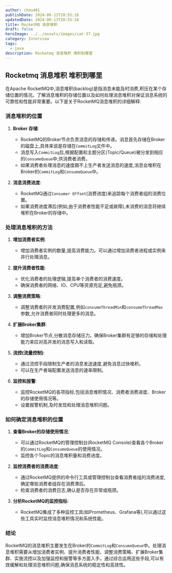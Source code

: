 ```yaml
---
author: chou401
publishDate: 2024-06-13T20:55:16
updatedDate: 2024-06-13T20:55:16
title: RocketMQ 消息堆积
draft: false
heroImage: ../../assets/images/cat-37.jpg
category: Interview
tags:
  - java
description: Rocketmq 消息堆积 堆积到哪里
---
```


## Rocketmq 消息堆积 堆积到哪里

在Apache RocketMQ中,消息堆积(backlog)是指消息未能及时消费,积压在某个存储位置的情况。了解消息堆积的存储位置以及如何处理消息堆积对保证消息系统的可靠性和性能非常重要。以下是关于RocketMQ消息堆积的详细解释:

### 消息堆积的位置

1. **Broker 存储**:

   - RocketMQ的Broker节点负责消息的存储和传递。消息首先存储在Broker的磁盘上,具体来说是存储在`CommitLog`文件中。
   - 消息写入`CommitLog`后,根据配置和主题分区(Topic/Queue)被分发到相应的`ConsumeQueue`中,供消费者消费。
   - 如果消费者处理消息的速度跟不上生产者发送消息的速度,消息会堆积在Broker的`CommitLog`和`ConsumeQueue`中。

2. **消息消费进度**:
   - RocketMQ通过`Consumer Offset`(消费进度)来追踪每个消费者组的消费位置。
   - 如果消费进度滞后(例如,由于消费者性能不足或故障),未消费的消息将继续堆积在Broker的存储中。

### 处理消息堆积的方法

1. **增加消费者实例**:

   - 增加消费者实例的数量,提高消费能力。可以通过增加消费者进程或实例来并行处理消息。

2. **提升消费者性能**:

   - 优化消费者的处理逻辑,提高单个消费者的消费速度。
   - 确保消费者的网络、IO、CPU等资源充足,避免瓶颈。

3. **调整消费策略**:

   - 调整消费者的并发消费配置,例如`consumeThreadMin`和`consumeThreadMax`参数,允许消费者同时处理更多的消息。

4. **扩展Broker集群**:

   - 增加Broker节点,分散消息存储压力。确保Broker集群有足够的存储和处理能力来应对高并发的消息写入和读取。

5. **流控(流量控制)**:

   - 通过流控手段限制生产者的消息发送速度,避免消息过快堆积。
   - 可以在生产者端配置发送消息的速率限制。

6. **监控和报警**:
   - 监控RocketMQ的各项指标,包括消息堆积情况、消费者消费进度、Broker的存储使用情况等。
   - 设置报警机制,及时发现和处理消息堆积问题。

### 如何确定消息堆积的位置

1. **查看Broker的存储使用情况**:

   - 可以通过RocketMQ的管理控制台(RocketMQ Console)查看各个Broker的`CommitLog`和`ConsumeQueue`的使用情况。
   - 监控各个Topic的消息堆积量和消费进度。

2. **监控消费者的消费进度**:

   - 通过RocketMQ提供的命令行工具或管理控制台查看消费者组的消费进度,确定哪些消费者组存在消费滞后。
   - 检查消费者的消费日志,确认是否存在异常或瓶颈。

3. **分析RocketMQ的监控指标**:
   - RocketMQ集成了多种监控工具(如Prometheus、Grafana等),可以通过这些工具实时监控消息堆积情况和系统性能。

### 结论

RocketMQ的消息堆积主要发生在Broker的`CommitLog`和`ConsumeQueue`中。处理消息堆积需要从增加消费者实例、提升消费者性能、调整消费策略、扩展Broker集群、实施流控以及加强监控和报警等多方面入手。通过综合运用这些手段,可以有效缓解和处理消息堆积问题,确保消息系统的稳定性和高效性。
